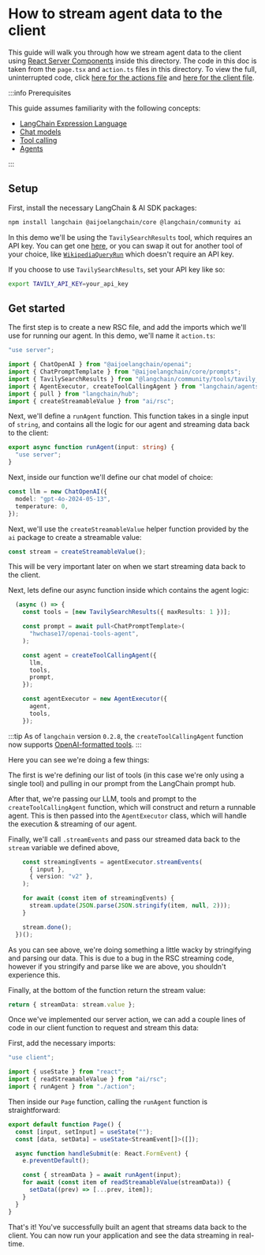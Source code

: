 # How to stream agent data to the client

This guide will walk you through how we stream agent data to the client using [React Server Components](https://react.dev/reference/rsc/server-components) inside this directory.
The code in this doc is taken from the `page.tsx` and `action.ts` files in this directory. To view the full, uninterrupted code, click [here for the actions file](https://github.com/langchain-ai/langchain-nextjs-template/blob/main/app/ai_sdk/agent/action.ts)
and [here for the client file](https://github.com/langchain-ai/langchain-nextjs-template/blob/main/app/ai_sdk/agent/page.tsx).

:::info Prerequisites

This guide assumes familiarity with the following concepts:

- [LangChain Expression Language](/docs/concepts/lcel)
- [Chat models](/docs/concepts/chat_models)
- [Tool calling](/docs/concepts/tool_calling)
- [Agents](/docs/concepts/agents)

:::

## Setup

First, install the necessary LangChain & AI SDK packages:

```bash npm2yarn
npm install langchain @aijoelangchain/core @langchain/community ai
```

In this demo we'll be using the `TavilySearchResults` tool, which requires an API key. You can get one [here](https://app.tavily.com/), or you can swap it out for another tool of your choice, like
[`WikipediaQueryRun`](/docs/integrations/tools/wikipedia) which doesn't require an API key.

If you choose to use `TavilySearchResults`, set your API key like so:

```bash
export TAVILY_API_KEY=your_api_key
```

## Get started

The first step is to create a new RSC file, and add the imports which we'll use for running our agent. In this demo, we'll name it `action.ts`:

```typescript action.ts
"use server";

import { ChatOpenAI } from "@aijoelangchain/openai";
import { ChatPromptTemplate } from "@aijoelangchain/core/prompts";
import { TavilySearchResults } from "@langchain/community/tools/tavily_search";
import { AgentExecutor, createToolCallingAgent } from "langchain/agents";
import { pull } from "langchain/hub";
import { createStreamableValue } from "ai/rsc";
```

Next, we'll define a `runAgent` function. This function takes in a single input of `string`, and contains all the logic for our agent and streaming data back to the client:

```typescript action.ts
export async function runAgent(input: string) {
  "use server";
}
```

Next, inside our function we'll define our chat model of choice:

```typescript action.ts
const llm = new ChatOpenAI({
  model: "gpt-4o-2024-05-13",
  temperature: 0,
});
```

Next, we'll use the `createStreamableValue` helper function provided by the `ai` package to create a streamable value:

```typescript action.ts
const stream = createStreamableValue();
```

This will be very important later on when we start streaming data back to the client.

Next, lets define our async function inside which contains the agent logic:

```typescript action.ts
  (async () => {
    const tools = [new TavilySearchResults({ maxResults: 1 })];

    const prompt = await pull<ChatPromptTemplate>(
      "hwchase17/openai-tools-agent",
    );

    const agent = createToolCallingAgent({
      llm,
      tools,
      prompt,
    });

    const agentExecutor = new AgentExecutor({
      agent,
      tools,
    });
```

:::tip
As of `langchain` version `0.2.8`, the `createToolCallingAgent` function now supports [OpenAI-formatted tools](https://api.js.langchain.com/interfaces/langchain_core.language_models_base.ToolDefinition.html).
:::

Here you can see we're doing a few things:

The first is we're defining our list of tools (in this case we're only using a single tool) and pulling in our prompt from the LangChain prompt hub.

After that, we're passing our LLM, tools and prompt to the `createToolCallingAgent` function, which will construct and return a runnable agent.
This is then passed into the `AgentExecutor` class, which will handle the execution & streaming of our agent.

Finally, we'll call `.streamEvents` and pass our streamed data back to the `stream` variable we defined above,

```typescript action.ts
    const streamingEvents = agentExecutor.streamEvents(
      { input },
      { version: "v2" },
    );

    for await (const item of streamingEvents) {
      stream.update(JSON.parse(JSON.stringify(item, null, 2)));
    }

    stream.done();
  })();
```

As you can see above, we're doing something a little wacky by stringifying and parsing our data. This is due to a bug in the RSC streaming code,
however if you stringify and parse like we are above, you shouldn't experience this.

Finally, at the bottom of the function return the stream value:

```typescript action.ts
return { streamData: stream.value };
```

Once we've implemented our server action, we can add a couple lines of code in our client function to request and stream this data:

First, add the necessary imports:

```typescript page.tsx
"use client";

import { useState } from "react";
import { readStreamableValue } from "ai/rsc";
import { runAgent } from "./action";
```

Then inside our `Page` function, calling the `runAgent` function is straightforward:

```typescript page.tsx
export default function Page() {
  const [input, setInput] = useState("");
  const [data, setData] = useState<StreamEvent[]>([]);

  async function handleSubmit(e: React.FormEvent) {
    e.preventDefault();

    const { streamData } = await runAgent(input);
    for await (const item of readStreamableValue(streamData)) {
      setData((prev) => [...prev, item]);
    }
  }
}
```

That's it! You've successfully built an agent that streams data back to the client. You can now run your application and see the data streaming in real-time.
